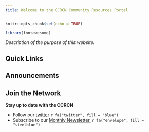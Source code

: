 ```yaml
---
title: Welcome to the CCRCN Community Resources Portal
---
```


```r
knitr::opts_chunk$set(echo = TRUE)

library(fontawesome)
```


*Description of the purpose of this website.*

<!-- I want to make this more of a title page with no TOC and a footer -->

## Quick Links

## Announcements

## Join the Network

**Stay up to date with the CCRCN**

- Follow our [twitter](https://twitter.com/coastalcarbon) `r fa("twitter", fill = "blue")`
- Subscribe to our [Monthly Newsletter.](https://serc.us3.list-manage.com/subscribe?u=af8134afadeb9e6ccf2e10d07&id=28668d9617) `r fa("envelope", fill = "steelblue")`